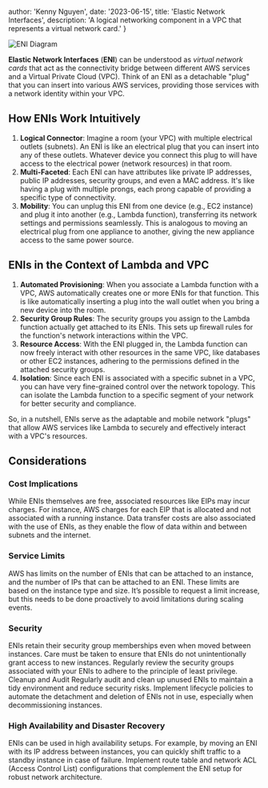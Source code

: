   author: 'Kenny Nguyen',
date: '2023-06-15',
  title: 'Elastic Network Interfaces',
  description:
    'A logical networking component in a VPC that represents a virtual network card.'
}


<Image src={eniDiagram} alt="ENI Diagram"/>


**Elastic Network Interfaces** (**ENI**) can be understood as *virtual network cards* that act as the connectivity bridge between different AWS services and a Virtual Private Cloud (VPC). Think of an ENI as a detachable "plug" that you can insert into various AWS services, providing those services with a network identity within your VPC.

## **How ENIs Work Intuitively**

1. **Logical Connector**: Imagine a room (your VPC) with multiple electrical outlets (subnets). An ENI is like an electrical plug that you can insert into any of these outlets. Whatever device you connect this plug to will have access to the electrical power (network resources) in that room.
2. **Multi-Faceted**: Each ENI can have attributes like private IP addresses, public IP addresses, security groups, and even a MAC address. It's like having a plug with multiple prongs, each prong capable of providing a specific type of connectivity.
3. **Mobility**: You can unplug this ENI from one device (e.g., EC2 instance) and plug it into another (e.g., Lambda function), transferring its network settings and permissions seamlessly. This is analogous to moving an electrical plug from one appliance to another, giving the new appliance access to the same power source.

## **ENIs in the Context of Lambda and VPC**

1. **Automated Provisioning**: When you associate a Lambda function with a VPC, AWS automatically creates one or more ENIs for that function. This is like automatically inserting a plug into the wall outlet when you bring a new device into the room.
2. **Security Group Rules**: The security groups you assign to the Lambda function actually get attached to its ENIs. This sets up firewall rules for the function's network interactions within the VPC.
3. **Resource Access**: With the ENI plugged in, the Lambda function can now freely interact with other resources in the same VPC, like databases or other EC2 instances, adhering to the permissions defined in the attached security groups.
4. **Isolation**: Since each ENI is associated with a specific subnet in a VPC, you can have very fine-grained control over the network topology. This can isolate the Lambda function to a specific segment of your network for better security and compliance.

So, in a nutshell, ENIs serve as the adaptable and mobile network "plugs" that allow AWS services like Lambda to securely and effectively interact with a VPC's resources.
## **Considerations**

### **Cost Implications**
While ENIs themselves are free, associated resources like EIPs may incur charges. For instance, AWS charges for each EIP that is allocated and not associated with a running instance.
Data transfer costs are also associated with the use of ENIs, as they enable the flow of data within and between subnets and the internet.

### **Service Limits**

AWS has limits on the number of ENIs that can be attached to an instance, and the number of IPs that can be attached to an ENI. These limits are based on the instance type and size.
It’s possible to request a limit increase, but this needs to be done proactively to avoid limitations during scaling events.

### **Security**
ENIs retain their security group memberships even when moved between instances. Care must be taken to ensure that ENIs do not unintentionally grant access to new instances.
Regularly review the security groups associated with your ENIs to adhere to the principle of least privilege.
Cleanup and Audit
Regularly audit and clean up unused ENIs to maintain a tidy environment and reduce security risks.
Implement lifecycle policies to automate the detachment and deletion of ENIs not in use, especially when decommissioning instances.

### **High Availability and Disaster Recovery**

ENIs can be used in high availability setups. For example, by moving an ENI with its IP address between instances, you can quickly shift traffic to a standby instance in case of failure.
Implement route table and network ACL (Access Control List) configurations that complement the ENI setup for robust network architecture.
